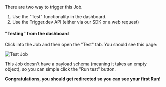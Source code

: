 <Step title="Triggering the Job">

There are two way to trigger this Job.

1. Use the "Test" functionality in the dashboard.
2. Use the Trigger.dev API (either via our SDK or a web request)

#### "Testing" from the dashboard

Click into the Job and then open the "Test" tab. You should see this page:

![Test Job](/images/test-job.png)

This Job doesn't have a payload schema (meaning it takes an empty object), so you can simple click the "Run test" button.

**Congratulations, you should get redirected so you can see your first Run!**

</Step>
